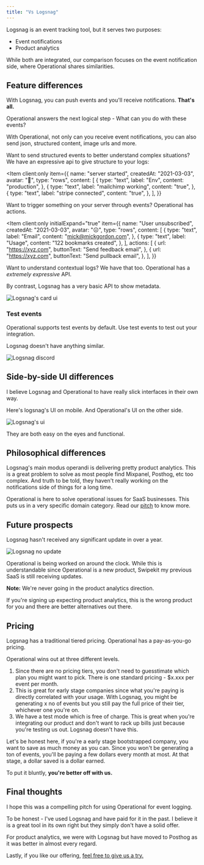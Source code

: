 ```yaml
---
title: "Vs Logsnag"
---
```



Logsnag is an event tracking tool, but it serves two purposes:

- Event notifications
- Product analytics

While both are integrated, our comparison focuses on the event notification side, where Operational shares similarities.

## Feature differences

With Logsnag, you can push events and you'll receive notifications. **That's all.**

Operational answers the next logical step - What can you do with these events?

With Operational, not only can you receive event notifications, you can also send json, structured content, image urls and more.

Want to send structured events to better understand complex situations? We have an expressive api to give structure to your logs:

<Item client:only 
  item={{
    name: "server started",
    createdAt: "2021-03-03",
    avatar: "🤖",
    type: "rows",
    content: [
      {
        type: "text",
        label: "Env",
        content: "production",
      },
      {
        type: "text",
        label: "mailchimp working",
        content: "true",
      },
      {
        type: "text",
        label: "stripe connected",
        content: "true",
      },
    ],
  }}
></Item>

Want to trigger something on your server through events? Operational has actions.

<Item client:only 
  initialExpand="true"
  item={{
    name: "User unsubscribed",
    createdAt: "2021-03-03",
    avatar: "☹️",
    type: "rows",
    content: [
      {
        type: "text",
        label: "Email",
        content: "mick@mickgordon.com",
      },
      {
        type: "text",
        label: "Usage",
        content: "122 bookmarks created",
      },
    ],
    actions: [
      {
        url: "https://xyz.com",
        buttonText: "Send feedback email",
      },
      {
        url: "https://xyz.com",
        buttonText: "Send pullback email",
      },
    ],
  }}
></Item>

Want to understand contextual logs? We have that too. Operational has a *extremely expressive* API.

By contrast, Logsnag has a very basic API to show metadata.

![Logsnag's card ui](/images/vs-logsnag/logsnag-card.webp "Logsnag's card ui")

### Test events

Operational supports test events by default. Use test events to test out your integration.

Logsnag doesn't have anything similar.

![Logsnag discord](/images/vs-logsnag/test-events.png "Logsnag discord")

## Side-by-side UI differences

I believe Logsnag and Operational to have really slick interfaces in their own way.

Here's logsnag's UI on mobile. And Operational's UI on the other side.

![Logsnag's ui](/images/vs-logsnag/comparision.webp "Logsnag's ui")

They are both easy on the eyes and functional.

## Philosophical differences

Logsnag's main modus operandi is delivering pretty product analytics. This is a great problem to solve as most people find Mixpanel, Posthog, etc too complex. And truth to be told, they haven't really working on the notifications side of things for a long time.

Operational is here to solve operational issues for SaaS businesses. This puts us in a very specific domain category. Read our [pitch](https://operational.co/pitch) to know more.

## Future prospects

Logsnag hasn't received any significant update in over a year.

![Logsnag no update](/images/vs-logsnag/logsnag-no-update.png "Logsnag no update")

Operational is being worked on around the clock. While this is understandable since Operational is a new product, Swipekit my previous SaaS is still receiving updates.

**Note:** We're never going in the product analytics direction.

If you're signing up expecting product analytics, this is the wrong product for you and there are better alternatives out there.

## Pricing

Logsnag has a traditional tiered pricing. Operational has a pay-as-you-go pricing.

Operational wins out at three different levels.

1. Since there are no pricing tiers, you don't need to guesstimate which plan you might want to pick. There is one standard pricing - $x.xxx per event per month.
2. This is great for early stage companies since what you're paying is directly correlated with your usage. With Logsnag, you might be generating x no of events but you still pay the full price of their tier, whichever one you're on.
3. We have a test mode which is free of charge. This is great when you're integrating our product and don't want to rack up bills just because you're testing us out.
Logsnag doesn't have this.

Let's be honest here, if you're a early stage bootstrapped company, you want to save as much money as you can. Since you won't be generating a ton of events, you'll be paying a few dollars every month at most. At that stage, a dollar saved is a dollar earned.

To put it bluntly, **you're better off with us.**

## Final thoughts

I hope this was a compelling pitch for using Operational for event logging.

To be honest - I've used Logsnag and have paid for it in the past. I believe it is a great tool in its own right but they simply don't have a solid offer.

For product analytics, we were with Logsnag but have moved to Posthog as it was better in almost every regard.

Lastly, if you like our offering, [feel free to give us a try.](https://app.operational.co)
